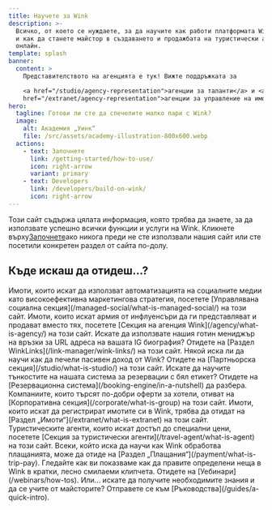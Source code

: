 ```yaml
---
title: Научете за Wink
description: >-
  Всичко, от което се нуждаете, за да научите как работи платформата Wink Travel
  и как да станете майстор в създаването и продажбата на туристически артикули
  онлайн.
template: splash
banner:
  content: >
    Представителството на агенцията е тук! Вижте поддръжката за

    <a href="/studio/agency-representation">агенции за таланти</a> и <a
    href="/extranet/agency-representation">агенции за управление на имоти</a>.
hero:
  tagline: Готови ли сте да спечелите малко пари с Wink?
  image:
    alt: Академия „Уинк“
    file: /src/assets/academy-illustration-800x600.webp
  actions:
    - text: Започнете
      link: /getting-started/how-to-use/
      icon: right-arrow
      variant: primary
    - text: Developers
      link: /developers/build-on-wink/
      icon: right-arrow
---
```


Този сайт съдържа цялата информация, която трябва да знаете, за да използвате успешно всички функции и услуги на Wink. Кликнете върху[Започнете](/getting-started/how-to-use)ако никога преди не сте използвали нашия сайт или сте посетили конкретен раздел от сайта по-долу.

## Къде искаш да отидеш...?

<CardGrid stagger>
  <Card title="Управлявани социални мрежи" icon="seti:info">
    Имоти, които искат да използват автоматизацията на социалните медии като високоефективна маркетингова стратегия, посетете [Управлявана социална секция](/managed-social/what-is-managed-social/) на този сайт.
  </Card>

  <Card title="Агенция Уинк" icon="seti:info">
    Имоти, които искат армия от инфлуенсъри да ги представляват и продават вместо тях, посетете [Секция на агенция Wink](/agency/what-is-agency/) на този сайт.
  </Card>

  <Card title="WinkLinks" icon="seti:info">
    Искате да използвате нашия готин мениджър на връзки за URL адреса на вашата IG биография? Отидете на [Раздел WinkLinks](/link-manager/wink-links/) на този сайт.
  </Card>

  <Card title="Партньори" icon="seti:info">
    Някой иска ли да научи как да печели пасивен доход от Wink? Отидете на [Партньорска секция](/studio/what-is-studio/) на този сайт.
  </Card>

  <Card title="Резервационна система" icon="seti:info">
    Искате да научите тънкостите на нашата система за резервации с бял етикет? Отидете на [Резервационна система](/booking-engine/in-a-nutshell) да разбера.
  </Card>

  <Card title="Корпорации" icon="seti:info">
    Компаниите, които търсят по-добри оферти за хотели, отиват на [Корпоративна секция](/corporate/what-is-group) на този сайт.
  </Card>

  <Card title="Имоти" icon="seti:info">
    Имоти, които искат да регистрират имотите си в Wink, трябва да отидат на [Раздел „Имоти“](/extranet/what-is-extranet) на този сайт.
  </Card>

  <Card title="Туристически агенти" icon="seti:info">
    Туристическите агенти, които искат достъп до специални цени, посетете [Секция за туристически агенти](/travel-agent/what-is-agent) на този сайт.
  </Card>

  <Card title="Плащания" icon="seti:info">
    Всеки, който иска да научи как Wink обработва плащанията, може да отиде на [Раздел „Плащания“](/payment/what-is-trip-pay).
  </Card>

  <Card title="Уебинари" icon="seti:info">
    Гледайте как ви показваме как да правите определени неща в Wink в кратки, лесно смилаеми клипчета. Отидете на [Уебинари](/webinars/how-tos).
  </Card>

  <Card title="Ръководства" icon="seti:info">
    Или... искате да получите необходимите знания и да се учите от майсторите? Отправете се към [Ръководства](/guides/a-quick-intro).
  </Card>
</CardGrid>

